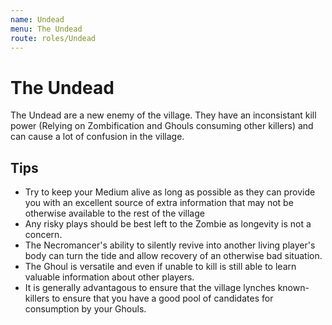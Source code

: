 ```yaml
---
name: Undead
menu: The Undead
route: roles/Undead
---
```


# The Undead

The Undead are a new enemy of the village. They have an inconsistant kill power (Relying on Zombification and Ghouls consuming other killers) and can cause a lot of confusion in the village.

## Tips

- Try to keep your Medium alive as long as possible as they can provide you with an excellent source of extra information that may not be otherwise available to the rest of the village
- Any risky plays should be best left to the Zombie as longevity is not a concern.
- The Necromancer's ability to silently revive into another living player's body can turn the tide and allow recovery of an otherwise bad situation.
- The Ghoul is versatile and even if unable to kill is still able to learn valuable information about other players.
- It is generally advantagous to ensure that the village lynches known-killers to ensure that you have a good pool of candidates for consumption by your Ghouls.
